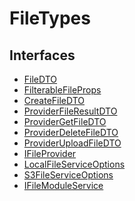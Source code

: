 
# FileTypes

## Interfaces

- [FileDTO](../FileTypes/interfaces/types.FileTypes.FileDTO/page.mdx)
- [FilterableFileProps](../FileTypes/interfaces/types.FileTypes.FilterableFileProps/page.mdx)
- [CreateFileDTO](../FileTypes/interfaces/types.FileTypes.CreateFileDTO/page.mdx)
- [ProviderFileResultDTO](../FileTypes/interfaces/types.FileTypes.ProviderFileResultDTO/page.mdx)
- [ProviderGetFileDTO](../FileTypes/interfaces/types.FileTypes.ProviderGetFileDTO/page.mdx)
- [ProviderDeleteFileDTO](../FileTypes/interfaces/types.FileTypes.ProviderDeleteFileDTO/page.mdx)
- [ProviderUploadFileDTO](../FileTypes/interfaces/types.FileTypes.ProviderUploadFileDTO/page.mdx)
- [IFileProvider](../FileTypes/interfaces/types.FileTypes.IFileProvider/page.mdx)
- [LocalFileServiceOptions](../FileTypes/interfaces/types.FileTypes.LocalFileServiceOptions/page.mdx)
- [S3FileServiceOptions](../FileTypes/interfaces/types.FileTypes.S3FileServiceOptions/page.mdx)
- [IFileModuleService](../FileTypes/interfaces/types.FileTypes.IFileModuleService/page.mdx)
